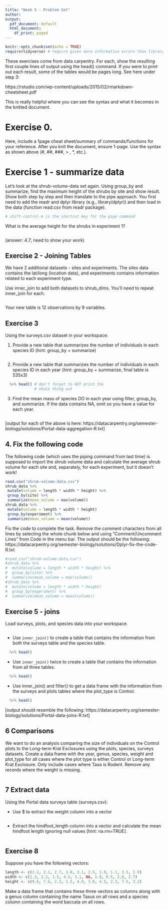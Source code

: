 ```yaml
---
title: "Week 5 - Problem Set"
author: 
output:
  pdf_document: default
  html_document:
    df_print: paged
---
```


```r
knitr::opts_chunk$set(echo = TRUE)
require(tidyverse) # require gives more informative errors than library
```


These exercises come from data carpentry. For each, show the resulting first couple lines of output using the head() command. If you were to print out each result, some of the tables would be pages long. See here under step 3:

https://rstudio.com/wp-content/uploads/2015/02/rmarkdown-cheatsheet.pdf

This is really helpful where you can see the syntax and what it becomes in the knitted document.


# Exercise 0.

Here, include a 1page cheat sheet/summary of commands/functions for your reference. After you knit the document, ensure 1-page. Use the syntax as shown above (#, ##, ###, > , *, etc.). 


# Exercise 1 - summarize data

Let's look at the shrub-volume-data set again. Using group_by and summarize, find the maximum height of the shrubs by site and show result. Show both step by step and then translate to the pipe approach. You first need to add the readr and dplyr library (e.g., library(dplyr)) and then load in the data (function read.csv from readr package).

```r

# shift-control-m is the shortcut key for the pipe command
```

What is the average height for the shrubs in experiment 1?

```r

```

(answer: 4.7; need to show your work)

## Exercise 2 - Joining Tables

We have 2 additional datasets - sites and experiments. The sites data contains the lat/long (location data), and experiments contains information related to each experiment type.

Use inner_join to add both datasets to shrub_dims. You'll need to repeat inner_join for each.

```r



```

Your new table is 12 observations by 9 variables.


## Exercise 3

Using the surveys.csv dataset in your workspace:

1. Provide a new table that summarizes the number of individuals in each species ID (hint: group_by + summarize)

```r


```


2.  Provide a new table that summarizes the number of individuals in each species ID in each year (hint: group_by + summarize, final table is 535x3)

```r



  %>% head() # don't forget to NOT print the
             # whole thing out 
```

3. Find the mean mass of species DO in each year using filter, group_by, and summarize. If the data contains NA, omit so you have a value for each year.
 
```r


``` 

 [output for each of the above is here: https://datacarpentry.org/semester-biology/solutions/Portal-data-aggregation-R.txt]
 
 
## 4. Fix the following code 
 
The following code (which uses the piping command from last time) is supposed to import the shrub volume data and calculate the average shrub volume for each site and, separately, for each experiment, but it doesn't work!  

```r
read.csv("shrub-volume-data.csv")
shrub_data %>%
 mutate(volume = length * width * height) %>%
 group_by(site) %>%
 summarize(mean_volume = max(volume))
shrub_data %>%
 mutate(volume = length * width * height)
 group_by(experiment) %>%
 summarize(mean_volume = mean(volume))
```

Fix the code to complete the task. Remove the comment characters from all lines by selecting the whole chunk below and using "Comment/Uncomment Lines" from Code in the menu bar. The output should be the following: https://datacarpentry.org/semester-biology/solutions/Dplyr-fix-the-code-R.txt

```r
#read.csv("shrub-volume-data.csv")
#shrub_data %>%
#  mutate(volume = length * width * height) %>%
#  group_by(site) %>%
#  summarize(mean_volume = max(volume))
#shrub_data %>%
#  mutate(volume = length * width * height)
#  group_by(experiment) %>%
#  summarize(mean_volume = mean(volume))

```

## Exercise 5 - joins

Load surveys, plots, and species data into your workspace.

```r

```


* Use `inner_join()` to create a table that contains the information from both the surveys table and the species table.

```r



  %>% head()
```

* Use `inner_join()` twice to create a table that contains the information from all three tables.

```r



  %>% head()
```

* Use inner_join() and filter() to get a data frame with the information from the surveys and plots tables where the plot_type is Control.

```r



  %>% head()
```

[output should resemble the following: https://datacarpentry.org/semester-biology/solutions/Portal-data-joins-R.txt]

## 6 Comparisons

We want to do an analysis comparing the size of individuals on the Control plots to the Long-term Krat Exclosures using the plots, species, surveys datasets. Create a data frame with the year, genus, species, weight and plot_type for all cases where the plot type is either Control or Long-term Krat Exclosure. Only include cases where Taxa is Rodent. Remove any records where the weight is missing.

```r




```

## 7 Extract data

Using the Portal data surveys table (surveys.csv):

* Use $ to extract the weight column into a vector

```r




```

* Extract the hindfoot_length column into a vector and calculate the mean hindfoot length ignoring null values [hint: na.rm=TRUE].

```r





```

## Exercise 8

Suppose you have the following vectors:

```r
length <- c(2.2, 2.1, 2.7, 3.0, 3.1, 2.5, 1.9, 1.1, 3.5, 2.9)
width <- c(1.3, 2.2, 1.5, 4.5, 3.1, NA, 1.8, 0.5, 2.0, 2.7)
height <- c(9.6, 7.6, 2.2, 1.5, 4.0, 3.0, 4.5, 2.3, 7.5, 3.2)

```

Make a data frame that contains these three vectors as columns along with a genus column containing the name Taxus on all rows and a species column containing the word baccata on all rows.

```r



```